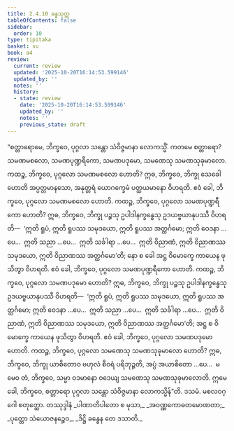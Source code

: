 ```yaml
---
title: 2.4.10 ခန္ဓသုတ္တ
tableOfContents: false
sidebar:
  order: 10
type: tipitaka
basket: su
book: a4
review:
  current: review
  updated: '2025-10-20T16:14:53.599146'
  updated_by: ''
  notes: ''
  history:
  - state: review
    date: '2025-10-20T16:14:53.599146'
    updated_by: ''
    notes: ''
    previous_state: draft
---
```



<DynamicBreadcrumb />


<ReviewStatus review={frontmatter.review} showDetails={true} />

<HypothesisAnnotation frontmatter={frontmatter} />

<Division number="90" book="a4" e="ch" v="15" p="402">

<Paragraph number="609" book="a4">
“စတ္တာရောမေ, ဘိက္ခဝေ, ပုဂ္ဂလာ သန္တော သံဝိဇ္ဇမာနာ လောကသ္မိံ. ကတမေ စတ္တာရော? သမဏမစလော, သမဏပုဏ္ဍရီကော, သမဏပဒုမော, သမဏေသု သမဏသုခုမာလော.
</Paragraph>

<Paragraph number="610" book="a4">
ကထဉ္စ, ဘိက္ခဝေ, ပုဂ္ဂလော သမဏမစလော ဟောတိ? ဣဓ, ဘိက္ခဝေ, ဘိက္ခု သေခေါ ဟောတိ အပ္ပတ္တမာနသော, အနုတ္တရံ ယောဂက္ခေမံ ပတ္ထယမာနော ဝိဟရတိ. ဧဝံ ခေါ, ဘိက္ခဝေ, ပုဂ္ဂလော သမဏမစလော ဟောတိ.
</Paragraph>

<Paragraph number="611" book="a4">
ကထဉ္စ, ဘိက္ခဝေ, ပုဂ္ဂလော သမဏပုဏ္ဍရီကော ဟောတိ? ဣဓ, ဘိက္ခဝေ, ဘိက္ခု ပဉ္စသု ဥပါဒါနက္ခန္ဓေသု ဥဒယဗ္ဗယာနုပဿီ ဝိဟရတိ—  ‘ဣတိ ရူပံ, ဣတိ ရူပဿ သမုဒယော, ဣတိ ရူပဿ အတ္ထင်္ဂမော; ဣတိ ဝေဒနာ …ပေ…  ဣတိ သညာ …ပေ…  ဣတိ သင်္ခါရာ …ပေ…  ဣတိ ဝိညာဏံ, ဣတိ ဝိညာဏဿ သမုဒယော, ဣတိ ဝိညာဏဿ အတ္ထင်္ဂမော’တိ; နော စ ခေါ အဋ္ဌ ဝိမောက္ခေ ကာယေန ဖုသိတွာ ဝိဟရတိ. ဧဝံ ခေါ, ဘိက္ခဝေ, ပုဂ္ဂလော သမဏပုဏ္ဍရီကော ဟောတိ.
</Paragraph>

<Paragraph number="612" book="a4">
ကထဉ္စ, ဘိက္ခဝေ, ပုဂ္ဂလော သမဏပဒုမော ဟောတိ? ဣဓ, ဘိက္ခဝေ, ဘိက္ခု ပဉ္စသု ဥပါဒါနက္ခန္ဓေသု ဥဒယဗ္ဗယာနုပဿီ ဝိဟရတိ—  ‘ဣတိ ရူပံ, ဣတိ ရူပဿ သမုဒယော, ဣတိ ရူပဿ အတ္ထင်္ဂမော; ဣတိ ဝေဒနာ …ပေ…  ဣတိ သညာ …ပေ…  ဣတိ သင်္ခါရာ …ပေ…  ဣတိ ဝိညာဏံ, ဣတိ ဝိညာဏဿ သမုဒယော, ဣတိ ဝိညာဏဿ အတ္ထင်္ဂမော’တိ; အဋ္ဌ စ ဝိမောက္ခေ ကာယေန ဖုသိတွာ ဝိဟရတိ. ဧဝံ ခေါ, ဘိက္ခဝေ, ပုဂ္ဂလော သမဏပဒုမော ဟောတိ.
</Paragraph>

<Paragraph number="613" book="a4">
ကထဉ္စ, ဘိက္ခဝေ, ပုဂ္ဂလော သမဏေသု သမဏသုခုမာလော ဟောတိ? ဣဓ, ဘိက္ခဝေ, ဘိက္ခု ယာစိတောဝ ဗဟုလံ စီဝရံ ပရိဘုဉ္ဇတိ, အပ္ပံ အယာစိတော …ပေ…  မမေဝ တံ, ဘိက္ခဝေ, သမ္မာ ဝဒမာနော ဝဒေယျ သမဏေသု သမဏသုခုမာလောတိ. ဣမေ ခေါ, ဘိက္ခဝေ, စတ္တာရော ပုဂ္ဂလာ သန္တော သံဝိဇ္ဇမာနာ လောကသ္မိန်”တိ.

</Paragraph>
</Division>

<Paragraph number="614" type="center" book="a4">
ဒသမံ.



</Paragraph>

<Paragraph number="615" type="center" book="a4">
မစလဝဂ္ဂေါ စတုတ္ထော.



</Paragraph>

<Paragraph number="616" type="center" book="a4">
တဿုဒ္ဒါနံ


</Paragraph>

<Paragraph number="617" type="verses" book="a4">
_ပါဏာတိပါတော စ မုသာ,_  
_အဝဏ္ဏကောဓတမောဏတာ;_  
_ပုတ္တော သံယောဇနဉ္စေဝ,_  
_ဒိဋ္ဌိ ခန္ဓေန တေ ဒသာတိ._
</Paragraph>